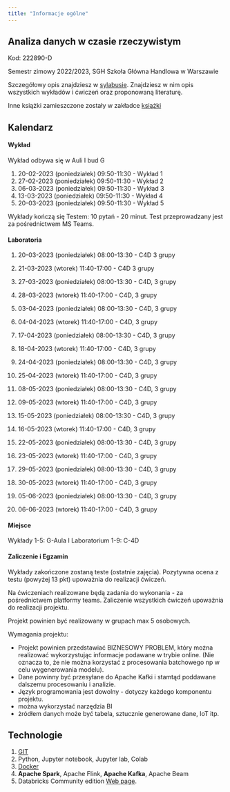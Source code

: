 ```yaml
---
title: "Informacje ogólne"
---
```


## Analiza danych w czasie rzeczywistym

Kod: 222890-D

Semestr zimowy 2022/2023,
SGH Szkoła Główna Handlowa w Warszawie

Szczegółowy opis znajdziesz w [sylabusie](/RTA_2023/sylabus).
Znajdziesz w nim opis wszystkich wykładów i ćwiczeń oraz proponowaną literaturę.

Inne książki zamieszczone zostały w zakładce [książki](/RTA_2023/ksiazki)

## Kalendarz

#### Wykład 

Wykład odbywa się w Auli I bud G

1. 20-02-2023 (poniedziałek) 09:50-11:30 - Wykład 1
2. 27-02-2023 (poniedziałek) 09:50-11:30 - Wykład 2
3. 06-03-2023 (poniedziałek) 09:50-11:30 - Wykład 3
4. 13-03-2023 (poniedziałek) 09:50-11:30 - Wykład 4
5. 20-03-2023 (poniedziałek) 09:50-11:30 - Wykład 5

Wykłady kończą się Testem: 10 pytań - 20 minut. 
Test przeprowadzany jest za pośrednictwem MS Teams.

#### Laboratoria

1. 20-03-2023 (poniedziałek) 08:00-13:30 - C4D 3 grupy
1. 21-03-2023 (wtorek) 11:40-17:00 - C4D 3 grupy

2. 27-03-2023 (poniedziałek) 08:00-13:30 - C4D, 3 grupy
2. 28-03-2023 (wtorek) 11:40-17:00 - C4D, 3 grupy

3. 03-04-2023 (poniedziałek) 08:00-13:30 - C4D, 3 grupy
3. 04-04-2023 (wtorek) 11:40-17:00 - C4D, 3 grupy 

4. 17-04-2023 (poniedziałek) 08:00-13:30 - C4D, 3 grupy
4. 18-04-2023 (wtorek) 11:40-17:00 - C4D, 3 grupy 

5. 24-04-2023 (poniedziałek) 08:00-13:30 - C4D, 3 grupy
5. 25-04-2023 (wtorek) 11:40-17:00 - C4D, 3 grupy 

6. 08-05-2023 (poniedziałek) 08:00-13:30 - C4D, 3 grupy
6. 09-05-2023 (wtorek) 11:40-17:00 - C4D, 3 grupy 

7. 15-05-2023 (poniedziałek) 08:00-13:30 - C4D, 3 grupy
7. 16-05-2023 (wtorek) 11:40-17:00 - C4D, 3 grupy 

8. 22-05-2023 (poniedziałek) 08:00-13:30 - C4D, 3 grupy
8. 23-05-2023 (wtorek) 11:40-17:00 - C4D, 3 grupy 

9. 29-05-2023 (poniedziałek) 08:00-13:30 - C4D, 3 grupy
9. 30-05-2023 (wtorek) 11:40-17:00 - C4D, 3 grupy

10. 05-06-2023 (poniedziałek) 08:00-13:30 - C4D, 3 grupy
10. 06-06-2023 (wtorek) 11:40-17:00 - C4D, 3 grupy 



#### Miejsce

Wykłady 1-5: G-Aula I
Laboratorium 1-9: C-4D

#### Zaliczenie i Egzamin

Wykłady zakończone zostaną teste (ostatnie zajęcia).
Pozytywna ocena z testu (powyżej 13 pkt) upoważnia do realizacji ćwiczeń. 

Na ćwiczeniach realizowane będą zadania do wykonania - za pośrednictwem platformy teams. 
Zaliczenie wszystkich ćwiczeń upoważnia do realizacji projektu. 

Projekt powinien być realizowany w grupach max 5 osobowych. 

Wymagania projektu: 

- Projekt powinien przedstawiać BIZNESOWY PROBLEM, który można realizować wykorzystując informacje podawane w trybie online. (Nie oznacza to, że nie można korzystać z procesowania batchowego np w celu wygenerowania modelu).
- Dane powinny być przesyłane do Apache Kafki i stamtąd poddawane dalszemu procesowaniu i analizie. 
- Język programowania jest dowolny - dotyczy każdego komponentu projektu. 
- można wykorzystać narzędzia BI 
- żródłem danych może być tabela, sztucznie generowane dane, IoT itp.


## Technologie

1. [GIT](https://sebkaz-teaching.github.io/RTA_2023/GIT/)
2. Python, Jupyter notebook, Jupyter lab, Colab
3. [Docker](https://sebkaz-teaching.github.io/RTA_2023/Docker/)
4. **Apache Spark**, Apache Flink, **Apache Kafka**, Apache Beam
5. Databricks Community edition [Web page](https://community.cloud.databricks.com/login.html).
